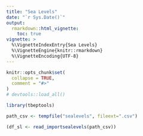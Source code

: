 ```yaml
---
title: "Sea Levels"
date: "`r Sys.Date()`"
output: 
  rmarkdown::html_vignette:
    toc: true
vignette: >
  %\VignetteIndexEntry{Sea Levels}
  %\VignetteEngine{knitr::rmarkdown}
  %\VignetteEncoding{UTF-8}
---
```


```r
knitr::opts_chunk$set(
  collapse = TRUE,
  comment = "#>"
)
# devtools::load_all()
```

```r
library(tbeptools)
```

```r
path_csv <- tempfile("sealevels", fileext=".csv")

(df_sl <- read_importsealevels(path_csv))
```


